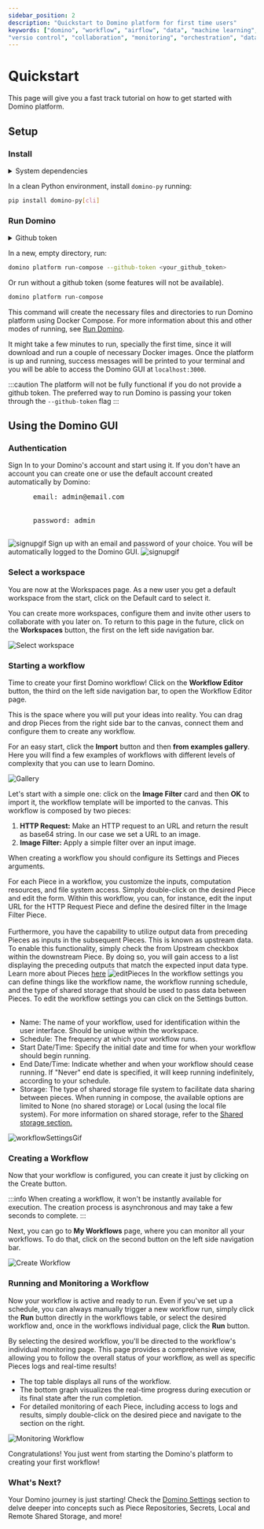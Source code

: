 ```yaml
---
sidebar_position: 2
description: "Quickstart to Domino platform for first time users"
keywords: ["domino", "workflow", "airflow", "data", "machine learning", "ml", "data science", "data engineering", "dataops", "mlops", "devops", "kubernetes", "k8s", "helm", "python", "react", "typescript", "fastapi", "gitops", "docker", "github", "artifacthub", "pypi", "pip", "kind", "open source", "oss", "low code", "no code", "automation",
"versio control", "collaboration", "monitoring", "orchestration", "data pipeline"]
---
```




# Quickstart

This page will give you a fast track tutorial on how to get started with Domino platform.


## Setup

### Install

<details>
<summary>System dependencies</summary>

In order to run Domino locally, you need to have these dependencies installed:

- **Python** 3.9 or greater.
- **Docker engine** 20.0 or greater. You can install it by following the instructions [here](https://docs.docker.com/engine/install/).
- **Docker Compose** V2. You can install it by following the instructions [here](https://docs.docker.com/compose/install/).

</details>

In a clean Python environment, install `domino-py` running:

```bash
pip install domino-py[cli]
```

### Run Domino

<details>
<summary>Github token</summary>

Domino Pieces are distributed in Github repositories. In order to reliably install them, it is recommended to provide a Github token at the start up of the platform.

It is very simple to generate Github access tokens. See [Authorizing Domino to access Github repositories](/settings/github_token) for a basic step-by-step.

If no token is provided, Domino will still be able to run, but some features will not be available.

</details>

In a new, empty directory, run:

```bash
domino platform run-compose --github-token <your_github_token>
```
Or run without a github token (some features will not be available).
```bash
domino platform run-compose
```

This command will create the necessary files and directories to run Domino platform using Docker Compose. For more information about this and other modes of running, see [Run Domino](/category/run-domino).

It might take a few minutes to run, specially the first time, since it will download and run a couple of necessary Docker images. Once the platform is up and running, success messages will be printed to your terminal and you will be able to access the Domino GUI at `localhost:3000`.

:::caution
The platform will not be fully functional if you do not provide a github token.
The preferred way to run Domino is passing your token through the `--github-token` flag
:::

## Using the Domino GUI

### Authentication
<Tabs>
  <TabItem value="signin" label="Sign In" default>
    Sign In to your Domino's account and start using it. If you don't have an account you can create one or use the default account created automatically by Domino:
    <pre>
      email: admin@email.com
      <br/>
      password: admin
    </pre>
    <img src='/img/quickstart/signin.gif' alt='signupgif'/>
  </TabItem>

  <TabItem value="signup" label="Sign Up">
    Sign up with an email and password of your choice. You will be automatically logged to the Domino GUI.
    <img src='/img/domino_components/gui/signup.gif' alt='signupgif'/>
  </TabItem>
</Tabs>



### Select a workspace

You are now at the Workspaces page. As a new user you get a default workspace from the start, click on the Default card to select it.

You can create more workspaces, configure them and invite other users to collaborate with you later on.
To return to this page in the future, click on the **Workspaces** button, the first on the left side navigation bar.

![Select workspace](/img/quickstart/select-workspace.png)


### Starting a workflow

Time to create your first Domino workflow! Click on the **Workflow Editor** button, the third on the left side navigation bar, to open the Workflow Editor page.

This is the space where you will put your ideas into reality. You can drag and drop Pieces from the right side bar to the canvas, connect them and configure them to create any workflow.

For an easy start, click the **Import** button and then **from examples gallery**. Here you will find a few examples of workflows with different levels of complexity that you can use to learn Domino.

![Gallery](/img/quickstart/examples_gallery.gif)

Let's start with a simple one: click on the **Image Filter** card and then **OK** to import it, the workflow template will be imported to the canvas. This workflow is composed by two pieces:

1. **HTTP Request:** Make an HTTP request to an URL and return the result as base64 string. In our case we set a URL to an image.
2. **Image Filter:** Apply a simple filter over an input image.

When creating a workflow you should configure its Settings and Pieces arguments.

<Tabs>
  <TabItem value="piecesSettings" label="Pieces Arguments" default>
    For each Piece in a workflow, you customize the inputs, computation resources, and file system access. Simply double-click on the desired Piece and edit the form. Within this workflow, you can, for instance, edit the input URL for the HTTP Request Piece and define the desired filter in the Image Filter Piece.
    <br/><br/>
    Furthermore, you have the capability to utilize output data from preceding Pieces as inputs in the subsequent Pieces. This is known as upstream data. To enable this functionality, simply check the <span style={{fontWeight: 'bold'}}>from Upstream</span> checkbox within the downstream Piece. By doing so, you will gain access to a list displaying the preceding outputs that match the expected input data type. Learn more about Pieces <a href='/pieces/create_pieces'>here</a>
    <img src='/img/quickstart/edit_pieces.gif' alt='editPieces'/>
  </TabItem>
  <TabItem value="workflowSettings" label="Workflow Settings">
    In the workflow settings you can define things like the workflow name,
    the workflow running schedule, and the type of shared storage that should be used to pass data between Pieces.
    To edit the workflow settings you can click on the Settings button.
    <br/><br/>
    <ul>
      <li>
        <span style={{fontWeight: 'bold'}}>Name:</span> The name of your workflow, used for identification within the user interface. Should be unique within the workspace.
      </li>
      <li>
        <span style={{fontWeight: 'bold'}}>Schedule:</span> The frequency at which your workflow runs.
      </li>
      <li>
        <span style={{fontWeight: 'bold'}}>Start Date/Time:</span> Specify the initial date and time for when your workflow should begin running.
      </li>
      <li>
        <span style={{fontWeight: 'bold'}}>End Date/Time:</span> Indicate whether and when your workflow should cease running. If "Never" end date is specified, it will keep running indefinitely, according to your schedule.
      </li>
      <li>
        <span style={{fontWeight: 'bold'}}>Storage:</span> The type of shared storage file system to facilitate data sharing between pieces. When running in compose, the available options are limited to None (no shared storage) or Local (using the local file system).
        For more information on shared storage, refer to the <a href='/settings/shared_storage'> Shared storage section.</a>
      </li>
    </ul>
    <img src='/img/quickstart/workflow_settings.gif' alt='workflowSettingsGif'/>
  </TabItem>
</Tabs>


### Creating a Workflow
Now that your workflow is configured, you can create it just by clicking on the Create button.

:::info
When creating a workflow, it won't be instantly available for execution.
The creation process is asynchronous and may take a few seconds to complete.
:::

Next, you can go to **My Workflows** page, where you can monitor all your workflows. To do that, click on the second button on the left side navigation bar.

![Create Workflow](/img/quickstart/create_workflow.gif)


### Running and Monitoring a Workflow
Now your workflow is active and ready to run. Even if you've set up a schedule, you can always manually trigger a new workflow run, simply click the **Run** button directly in the workflows table, or select the desired workflow and, once in the workflows individual page, click the **Run** button.

By selecting the desired workflow, you'll be directed to the workflow's individual monitoring page. This page provides a comprehensive view, allowing you to follow the overall status of your workflow, as well as specific Pieces logs and real-time results!

- The top table displays all runs of the workflow.
- The bottom graph visualizes the real-time progress during execution or its final state after the run completion.
- For detailed monitoring of each Piece, including access to logs and results, simply double-click on the desired piece and navigate to the section on the right.

![Monitoring Workflow](/img/quickstart/monitoring_workflow.gif)


Congratulations! You just went from starting the Domino's platform to creating your first workflow!

### What's Next?
Your Domino journey is just starting! Check the [Domino Settings](/settings) section to delve deeper into concepts such as Piece Repositories, Secrets, Local and Remote Shared Storage, and more!
